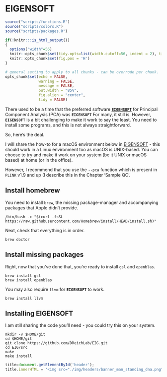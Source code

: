 # EIGENSOFT {#eigensoft}
<!-- ![](./img/_gwas_dummy/banner_man_standing_dna.png){width=70%} -->
```r
source("scripts/functions.R")
source("scripts/colors.R")
source("scripts/packages.R")
```

```r
if(!knitr:::is_html_output())
{
  options("width"=56)
  knitr::opts_chunk$set(tidy.opts=list(width.cutoff=56, indent = 2), tidy = TRUE)
  knitr::opts_chunk$set(fig.pos = 'H')
}
```

```r
# general setting to apply to all chunks - can be overrode per chunk.
opts_chunk$set(echo = FALSE, 
               warning = FALSE, 
               message = FALSE, 
               out.width = "85%", 
               fig.align = "center", 
               tidy = FALSE)
```
There used to be a time that the preferred software **[`EIGENSOFT`](https://github.com/DReichLab/EIG){targe="_blank"}** for Principal Component Analysis (PCA) was **`EIGENSOFT`** For many, it still is. However, **`EIGENSOFT`** is a bit challenging to make it work to say the least. You need to install some programs, and this is not always straightforward.

So, here's the deal.

I will share the how-to for a macOS environment below in [EIGENSOFT] - this should work in a Linux environment too as macOS is UNIX-based. You can choose to try and make it work on your system (be it UNIX or macOS based) at home (or in the office).

However, I recommend that you use the `--pca` function which is present in `PLINK` v1.9 and up (I describe this in the Chapter 'Sample QC'.

## Install homebrew

You need to install `brew`, the missing package-manager and accompanying packages that Apple didn't provide.

```
/bin/bash -c "$(curl -fsSL https://raw.githubusercontent.com/Homebrew/install/HEAD/install.sh)"
```

Next, check that everything is in order.

```
brew doctor
```

## Install missing packages

Right, now that you've done that, you're ready to install `gsl` and `openblas`.

```
brew install gsl
brew install openblas
```

You may also require `llvm` for **`EIGENSOFT`** to work.

```
brew install llvm
```


## Installing EIGENSOFT

I am still sharing the code you'll need - you could try this on your system.

```
mkdir -v $HOME/git
cd $HOME/git
git clone https://github.com/DReichLab/EIG.git
cd EIG/src
make
make install
```

```js
title=document.getElementById('header');
title.innerHTML = '<img src="./img/headers/banner_man_standing_dna.png" alt="Eigensoft">' + title.innerHTML
```
